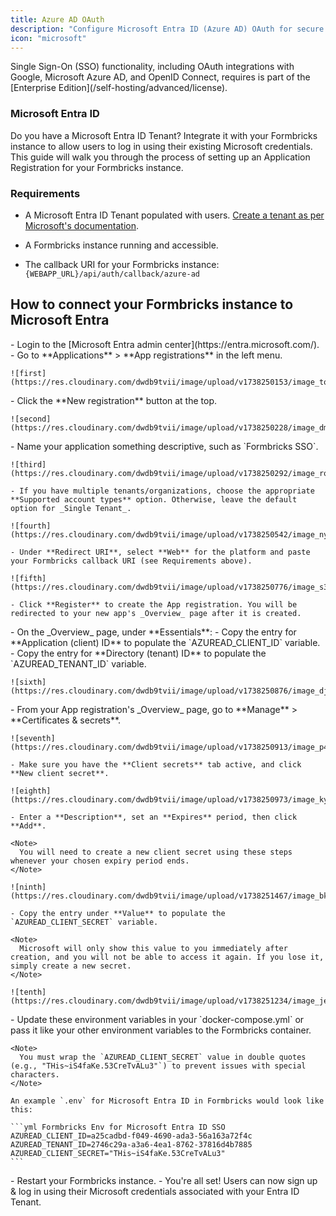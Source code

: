 ```yaml
---
title: Azure AD OAuth
description: "Configure Microsoft Entra ID (Azure AD) OAuth for secure Single Sign-On with your Formbricks instance. Use enterprise-grade authentication for your survey platform."
icon: "microsoft"
---
```


<Note>
  Single Sign-On (SSO) functionality, including OAuth integrations with Google, Microsoft Azure AD, and OpenID Connect, requires is part of the [Enterprise Edition](/self-hosting/advanced/license).
</Note>

### Microsoft Entra ID

Do you have a Microsoft Entra ID Tenant? Integrate it with your Formbricks instance to allow users to log in using their existing Microsoft credentials. This guide will walk you through the process of setting up an Application Registration for your Formbricks instance.

### Requirements

- A Microsoft Entra ID Tenant populated with users. [Create a tenant as per Microsoft's documentation](https://learn.microsoft.com/en-us/entra/fundamentals/create-new-tenant).

- A Formbricks instance running and accessible.

- The callback URI for your Formbricks instance: `{WEBAPP_URL}/api/auth/callback/azure-ad`

## How to connect your Formbricks instance to Microsoft Entra

<Steps>
  <Step title="Access the Microsoft Entra admin center">
    - Login to the [Microsoft Entra admin center](https://entra.microsoft.com/).
    - Go to **Applications** > **App registrations** in the left menu.

    ![first](https://res.cloudinary.com/dwdb9tvii/image/upload/v1738250153/image_tobdth.jpg)
  </Step>

  <Step title="Create a new app registration">
    - Click the **New registration** button at the top.

    ![second](https://res.cloudinary.com/dwdb9tvii/image/upload/v1738250228/image_dmz75t.jpg)
  </Step>

  <Step title="Configure the application">
    - Name your application something descriptive, such as `Formbricks SSO`.

    ![third](https://res.cloudinary.com/dwdb9tvii/image/upload/v1738250292/image_rooa3w.jpg)

    - If you have multiple tenants/organizations, choose the appropriate **Supported account types** option. Otherwise, leave the default option for _Single Tenant_.

    ![fourth](https://res.cloudinary.com/dwdb9tvii/image/upload/v1738250542/image_nyndzo.jpg)

    - Under **Redirect URI**, select **Web** for the platform and paste your Formbricks callback URI (see Requirements above).

    ![fifth](https://res.cloudinary.com/dwdb9tvii/image/upload/v1738250776/image_s3pgb6.jpg)

    - Click **Register** to create the App registration. You will be redirected to your new app's _Overview_ page after it is created.
  </Step>

  <Step title="Collect application credentials">
    - On the _Overview_ page, under **Essentials**:
      - Copy the entry for **Application (client) ID** to populate the `AZUREAD_CLIENT_ID` variable.
      - Copy the entry for **Directory (tenant) ID** to populate the `AZUREAD_TENANT_ID` variable.

    ![sixth](https://res.cloudinary.com/dwdb9tvii/image/upload/v1738250876/image_dj2vi5.jpg)
  </Step>

  <Step title="Create a client secret">
    - From your App registration's _Overview_ page, go to **Manage** > **Certificates & secrets**.

    ![seventh](https://res.cloudinary.com/dwdb9tvii/image/upload/v1738250913/image_p4zknw.jpg)

    - Make sure you have the **Client secrets** tab active, and click **New client secret**.

    ![eighth](https://res.cloudinary.com/dwdb9tvii/image/upload/v1738250973/image_kyjray.jpg)

    - Enter a **Description**, set an **Expires** period, then click **Add**.

    <Note>
      You will need to create a new client secret using these steps whenever your chosen expiry period ends.
    </Note>

    ![ninth](https://res.cloudinary.com/dwdb9tvii/image/upload/v1738251467/image_bkirq4.jpg)

    - Copy the entry under **Value** to populate the `AZUREAD_CLIENT_SECRET` variable.

    <Note>
      Microsoft will only show this value to you immediately after creation, and you will not be able to access it again. If you lose it, simply create a new secret.
    </Note>

    ![tenth](https://res.cloudinary.com/dwdb9tvii/image/upload/v1738251234/image_jen6tp.jpg)
  </Step>

  <Step title="Update environment variables">
    - Update these environment variables in your `docker-compose.yml` or pass it like your other environment variables to the Formbricks container.

    <Note>
      You must wrap the `AZUREAD_CLIENT_SECRET` value in double quotes (e.g., "THis~iS4faKe.53CreTvALu3"`) to prevent issues with special characters.
    </Note>

    An example `.env` for Microsoft Entra ID in Formbricks would look like this:

    ```yml Formbricks Env for Microsoft Entra ID SSO
    AZUREAD_CLIENT_ID=a25cadbd-f049-4690-ada3-56a163a72f4c
    AZUREAD_TENANT_ID=2746c29a-a3a6-4ea1-8762-37816d4b7885
    AZUREAD_CLIENT_SECRET="THis~iS4faKe.53CreTvALu3"
    ```
  </Step>

  <Step title="Restart and test">
    - Restart your Formbricks instance.
    - You're all set! Users can now sign up & log in using their Microsoft credentials associated with your Entra ID Tenant.
  </Step>
</Steps>